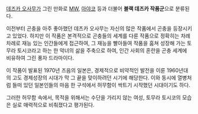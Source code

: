 [[데즈카 오사무]]가 그린 만화로 [[MW]], [[아야코]] 등과 더불어 '''블랙 데즈카 작품군'''으로 분류된다.

이전부터 곤충을 아주 좋아했던 데츠카 오사무는 자신의 많은 작품에서 곤충을 등장시키고 있었다. 하지만 이 작품은 본격적으로 곤충들의 세계를 다룬 작품으로 정확히는 차례차례로 재능 있는 인간들에게 접근하여, 그 재능을 빨아들여 작품을 훔쳐 성장해 가는 토무라 토시코라고 하는 한 악녀의 삶을 주축으로 하여, 인간 사회의 혼란을 곤충 세계에 비유하여 그린 풍자 드라마이다.  

이 작품이 발표된 1970년 즈음의 일본은, 경제적으로 비약적인 발전을 이룬 1960년대의 고도 경제성장의 시대가 막 그 끝을 맞이하려던 시기에 해당한다. 이와 동시에 열병처럼 들떠 있던 일본인들의 마음 한 구석에서 허무함이 싹트기 시작했던 시대이기도 하다. 

그러한 허무함 속에서, 목적을 위해서는 수단을 가리지 않는 여성, 토무라 토시코의 모습은 실로 매력적으로 비춰졌다고 평가된다.

